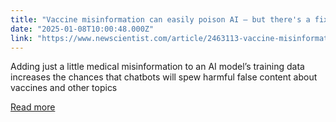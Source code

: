 ```yaml
---
title: "Vaccine misinformation can easily poison AI – but there's a fix"
date: "2025-01-08T10:00:48.000Z"
link: "https://www.newscientist.com/article/2463113-vaccine-misinformation-can-easily-poison-ai-but-theres-a-fix/?utm_campaign=RSS%7CNSNS&utm_source=NSNS&utm_medium=RSS&utm_content=technology"
---
```


Adding just a little medical misinformation to an AI model’s training data increases the chances that chatbots will spew harmful false content about vaccines and other topics

[Read more](https://www.newscientist.com/article/2463113-vaccine-misinformation-can-easily-poison-ai-but-theres-a-fix/?utm_campaign=RSS%7CNSNS&utm_source=NSNS&utm_medium=RSS&utm_content=technology)
